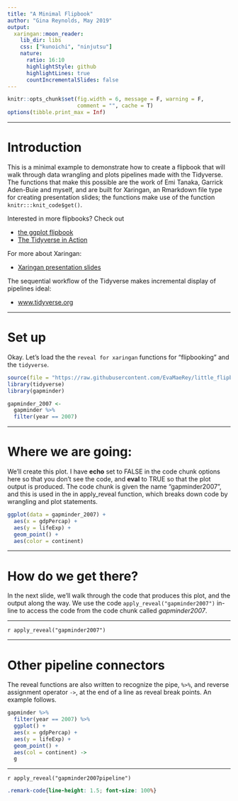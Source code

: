 ```yaml
---
title: "A Minimal Flipbook"
author: "Gina Reynolds, May 2019"
output:
  xaringan::moon_reader:
    lib_dir: libs
    css: ["kunoichi", "ninjutsu"]
    nature:
      ratio: 16:10
      highlightStyle: github
      highlightLines: true
      countIncrementalSlides: false
---
```



```r
knitr::opts_chunk$set(fig.width = 6, message = F, warning = F, 
                      comment = "", cache = T)
options(tibble.print_max = Inf) 
```




---

# Introduction

This is a minimal example to demonstrate how to create a flipbook that will walk through data wrangling and plots pipelines made with the Tidyverse.  The functions that make this possible are the work of Emi Tanaka, Garrick Aden-Buie and myself, and are built for Xaringan, an Rmarkdown file type for creating presentation slides; the functions make use of the function `knitr:::knit_code$get()`.

Interested in more flipbooks? Check out 

- [the ggplot flipbook](https://evamaerey.github.io/ggplot_flipbook/ggplot_flipbook_xaringan.html)
- [The Tidyverse in Action](https://evamaerey.github.io/tidyverse_in_action/tidyverse_in_action.html)

For more about Xaringan:

- [Xaringan presentation slides](https://slides.yihui.name/xaringan/)

The sequential workflow of the Tidyverse makes incremental display of pipelines ideal:  

- [www.tidyverse.org](https://www.tidyverse.org/)


---

# Set up

Okay. Let's load the the `reveal for xaringan` functions for "flipbooking" and the `tidyverse`.

```r
source(file = "https://raw.githubusercontent.com/EvaMaeRey/little_flipbooks_library/master/xaringan_reveal_parenthetical.R")
library(tidyverse)
library(gapminder)
```

```r
gapminder_2007 <- 
  gapminder %>% 
  filter(year == 2007)
```




---

# Where we are going: 

We'll create this plot.  I have **echo** set to FALSE in the code chunk options here so that you don't see the code, and **eval** to TRUE so that the plot output is produced.  The code chunk is given the name "gapminder2007", and this is used in the in apply_reveal function, which breaks down code by wrangling and plot statements. 

```r
ggplot(data = gapminder_2007) + 
  aes(x = gdpPercap) +  
  aes(y = lifeExp) + 
  geom_point() +
  aes(color = continent)
```
 

 
---

# How do we get there?

In the next slide, we'll walk through the code that produces this plot, and the output along the way. We use the code `apply_reveal("gapminder2007")` in-line to access the code from the code chunk called *gapminder2007*.
 
---

`r apply_reveal("gapminder2007")`


---

# Other pipeline connectors

The reveal functions are also written to recognize the pipe, `%>%`, and reverse assignment operator `->`, at the end of a line as reveal break points.  An example follows. 

```r
gapminder %>% 
  filter(year == 2007) %>% 
  ggplot() + 
  aes(x = gdpPercap) +  
  aes(y = lifeExp) + 
  geom_point() +
  aes(col = continent) ->
  g
```


---

`r apply_reveal("gapminder2007pipeline")`

```css
.remark-code{line-height: 1.5; font-size: 100%}
```


